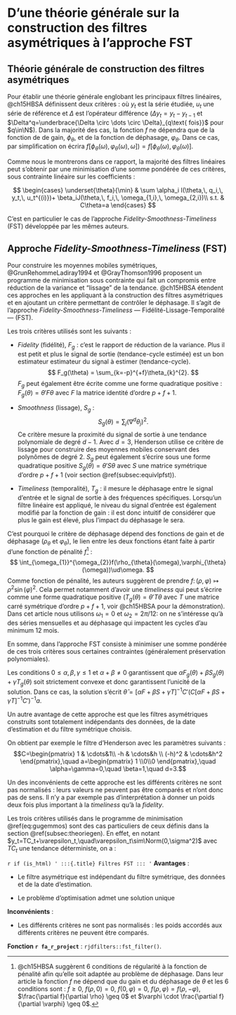 # D'une théorie générale sur la construction des filtres asymétriques à l'approche FST

## Théorie générale de construction des filtres asymétriques {#subsec:theoriegen}

Pour établir une théorie générale englobant les principaux filtres linéaires, @ch15HBSA définissent deux critères :
\begin{align}
I(\theta,q,y_t,u_t)&=\E{(\Delta^{q}M_\theta y_t-u_t)^{2}} (\#eq:theoriegen1) \\
J(\theta,f, \omega_1,\omega_2)&=\int_{\omega_1}^{\omega_2} f\left[\phi_\theta(\omega), \varphi_\theta (\omega), \omega\right] \ud \omega (\#eq:theoriegen2)
\end{align}
où $y_t$ est la série étudiée, $u_t$ une série de référence et $\Delta$ est l'opérateur différence ($\Delta y_t=y_t-y_{t-1}$ et $\Delta^q=\underbrace{\Delta \circ \dots \circ \Delta}_{q\text{ fois}}$ pour $q\in\N$).
Dans la majorité des cas, la fonction $f$ ne dépendra que de la fonction de de gain, $\phi_\theta$, et de la fonction de déphasage, $\varphi_\theta$.
Dans ce cas, par simplification on écrira $f\left[\phi_\theta(\omega), \varphi_\theta (\omega), \omega\right] ) = f\left[\phi_\theta(\omega), \varphi_\theta (\omega)\right]$.

Comme nous le montrerons dans ce rapport, la majorité des filtres linéaires peut s'obtenir par une minimisation d'une somme pondérée de ces critères, sous contrainte linéaire sur les coefficients :

$$
\begin{cases}
\underset{\theta}{\min} & \sum \alpha_i I(\theta,\, q_i,\, y_t,\, u_t^{(i)})+
\beta_iJ(\theta,\, f_i,\, \omega_{1,i},\, \omega_{2,i})\\
s.t. & C\theta=a
\end{cases}
$$

C'est en particulier le cas de l'approche *Fidelity-Smoothness-Timeliness* (FST) développée par les mêmes auteurs.

## Approche *Fidelity-Smoothness-Timeliness* (FST) {#subsec:GuggemosEtAl}

Pour construire les moyennes mobiles symétriques, @GrunRehommeLadiray1994 et @GrayThomson1996 proposent un programme de minimisation sous contrainte qui fait un compromis entre réduction de la variance et "lissage" de la tendance. 
@ch15HBSA étendent ces approches en les appliquant à la construction des filtres asymétriques et en ajoutant un critère permettant de contrôler le déphasage. 
Il s'agit de l'approche *Fidelity-Smoothness-Timeliness* --- Fidélité-Lissage-Temporalité --- (FST).

Les trois critères utilisés sont les suivants :

- *Fidelity* (fidélité), $F_g$ : c'est le rapport de réduction de la variance.
Plus il est petit et plus le signal de sortie (tendance-cycle estimée) est un bon estimateur estimateur du signal à estimer (tendance-cycle).
$$
F_g(\theta) = \sum_{k=-p}^{+f}\theta_{k}^{2}.
$$
$F_g$ peut également être écrite comme une forme quadratique positive : $F_g(\theta)=\theta'F\theta$ avec $F$ la matrice identité d'ordre $p+f+1$.

- *Smoothness* (lissage), $S_g$ : 
$$
S_g(\theta) = \sum_{j}(\nabla^{d}\theta_{j})^{2}.
$$
Ce critère mesure la proximité du signal de sortie à une tendance polynomiale de degré $d-1$. 
Avec $d=3$, Henderson utilise ce critère de lissage pour construire des moyennes mobiles conservant des polynômes de degré 2.
$S_g$ peut également s'écrire sous une forme quadratique positive $S_g(\theta)=\theta'S\theta$ avec $S$ une matrice symétrique d'ordre $p+f+1$ (voir section \@ref(subsec:equivlpfst)).


- *Timeliness* (temporalité), $T_g$ : il mesure le déphasage entre le signal d'entrée et le signal de sortie à des fréquences spécifiques.
Lorsqu'un filtre linéaire est appliqué, le niveau du signal d'entrée est également modifié par la fonction de gain : il est donc intuitif de considérer que plus le gain est élevé, plus l'impact du déphasage le sera.

C'est pourquoi le critère de déphasage dépend des fonctions de gain et de déphasage ($\rho_\theta$ et $\varphi_{\theta}$), le lien entre les deux fonctions étant faite à partir d'une fonction de pénalité $f$^[
@ch15HBSA suggèrent 6 conditions de régularité à la fonction de pénalité afin qu'elle soit adaptée au problème de déphasage.
Dans leur article la fonction $f$ ne dépend que du gain et du déphasage de $\theta$ et les 6 conditions sont : $f \geq 0$, $f\left(\rho,0\right)=0$, $f\left(0,\varphi\right)=0$, $f\left(\rho,\varphi\right)=f\left(\rho,-\varphi\right)$, $\frac{\partial f}{\partial \rho} \geq 0$ et
$\varphi \cdot \frac{\partial f}{\partial \varphi} \geq 0$.
] :
$$
\int_{\omega_{1}}^{\omega_{2}}f(\rho_{\theta}(\omega),\varphi_{\theta}(\omega))\ud\omega.
$$
Comme fonction de pénalité, les auteurs suggèrent de prendre $f\colon(\rho,\varphi)\mapsto\rho^2\sin(\varphi)^2$. 
Cela permet notamment d'avoir une *timeliness* qui peut s'écrire comme une forme quadratique positive ($T_g(\theta)=\theta'T\theta$ avec $T$ une matrice carré symétrique d'ordre $p+f+1$, voir @ch15HBSA pour la démonstration).
Dans cet article nous utilisons $\omega_1=0$ et $\omega_2=2\pi/12$: on ne s'intéresse qu'à des séries mensuelles et au déphasage qui impactent les cycles d'au minimum 12 mois.

En somme, dans l'approche FST consiste à minimiser une somme pondérée de ces trois critères sous certaines contraintes (généralement préservation polynomiales).

\begin{equation}
\begin{cases}
\underset{\theta}{\min} &
\alpha F_g(\theta)+\beta S_g(\theta)+\gamma T_g(\theta) = \theta'(F+S+T)\theta\\
s.t. & C\theta=a
\end{cases}. (\#eq:gugemmos)
\end{equation}

Les conditions $0\leq\alpha,\beta,\gamma\leq 1$ et $\alpha+\beta\ne0$ garantissent que $\alpha F_g(\theta)+\beta S_g(\theta)+\gamma T_g(\theta)$ soit strictement convexe et donc garantissent l'unicité de la solution. 
Dans ce cas, la solution s'écrit $\hat \theta = [\alpha F+\beta S+ \gamma T]^{-1}C'\left(C[\alpha F+\beta S+ \gamma T]^{-1}C'\right)^{-1}a$.

Un autre avantage de cette approche est que les filtres asymétriques construits sont totalement indépendants des données, de la date d'estimation et du filtre symétrique choisis.

On obtient par exemple le filtre d'Henderson avec les paramètres suivants :
$$C=\begin{pmatrix}
1 & \cdots&1\\
-h & \cdots&h \\
(-h)^2 & \cdots&h^2
\end{pmatrix},\quad
a=\begin{pmatrix}
1 \\0\\0
\end{pmatrix},\quad
\alpha=\gamma=0,\quad
\beta=1,\quad d=3.$$

Un des inconvénients de cette  approche est les différents critères ne sont pas normalisés : leurs valeurs ne peuvent pas être comparés et n'ont donc pas de sens.
Il n'y a par exemple pas d’interprétation à donner un poids deux fois plus important à la *timeliness* qu'à la *fidelity*.

Les trois critères utilisés dans le programme de minimisation \@ref(eq:gugemmos) sont des cas particuliers de ceux définis dans la section \@ref(subsec:theoriegen). 
En effet, en notant $y_t=TC_t+\varepsilon_t,\quad\varepsilon_t\sim\Norm(0,\sigma^2)$ avec $TC_t$ une tendance déterministe, on a :
\begin{align*}
F_g(\theta) & = I(\theta,\,0,\,y_t,\,\E{M_\theta y_t})\\
S_g(\theta) & = I(\theta,\,q,\,y_t,\,\E{M_\theta y_t})\\
T_g(\theta) & = J(f\colon(\rho,\varphi)\mapsto\rho^2\sin(\varphi)^2,\,\omega_1, \,\omega_2).
\end{align*}


:::: {.summary_box data-latex="{Filtres FST}"}
`r if (is_html) '
:::{.title}
Filtres FST
:::
'`
**Avantages** :

- Le filtre asymétrique est indépendant du filtre symétrique, des données et de la date d'estimation.

- Le problème d'optimisation admet une solution unique


**Inconvénients** :

- Les différents critères ne sont pas normalisés : les poids accordés aux différents critères ne peuvent être comparés.

**Fonction `r fa_r_project`** : `rjdfilters::fst_filter()`.
::::

